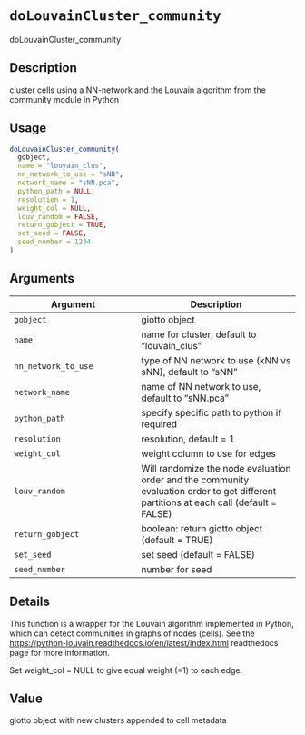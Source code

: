 # `doLouvainCluster_community`

doLouvainCluster_community


## Description

cluster cells using a NN-network and the Louvain algorithm from the community module in Python


## Usage

```r
doLouvainCluster_community(
  gobject,
  name = "louvain_clus",
  nn_network_to_use = "sNN",
  network_name = "sNN.pca",
  python_path = NULL,
  resolution = 1,
  weight_col = NULL,
  louv_random = FALSE,
  return_gobject = TRUE,
  set_seed = FALSE,
  seed_number = 1234
)
```


## Arguments

Argument      |Description
------------- |----------------
`gobject`     |     giotto object
`name`     |     name for cluster, default to "louvain_clus"
`nn_network_to_use`     |     type of NN network to use (kNN vs sNN), default to "sNN"
`network_name`     |     name of NN network to use, default to "sNN.pca"
`python_path`     |     specify specific path to python if required
`resolution`     |     resolution, default = 1
`weight_col`     |     weight column to use for edges
`louv_random`     |     Will randomize the node evaluation order and the community evaluation order to get different partitions at each call (default = FALSE)
`return_gobject`     |     boolean: return giotto object (default = TRUE)
`set_seed`     |     set seed (default = FALSE)
`seed_number`     |     number for seed


## Details

This function is a wrapper for the Louvain algorithm implemented in Python,
 which can detect communities in graphs of nodes (cells).
 See the [https://python-louvain.readthedocs.io/en/latest/index.html](https://python-louvain.readthedocs.io/en/latest/index.html) readthedocs 
 page for more information.
 
 Set weight_col = NULL to give equal weight (=1) to each edge.


## Value

giotto object with new clusters appended to cell metadata


